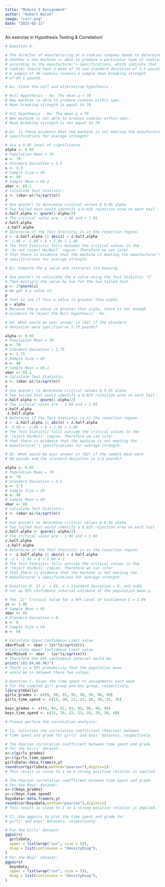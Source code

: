 ```yaml
---
title: "Module 5 Assignment"
author: "Robert Walsh"
image: "corr.png"
date: "2025-02-11"
---
```


An exercise in Hypothesis Testing & Correlation!

```r
# Question A.

# The director of manufacturing at a cookies company needs to determine
# whether a new machine is able to produce a particular type of cookies
# according to the manufacturer's specifications, which indicate that
# cookies should have a mean of 70 and standard deviation of 3.5 pounds.
# A sample of 49 cookies reveals a sample mean breaking strength
# of 69.1 pounds.

# A1. State the null and alternative hypothesis :

# Null Hypothesis - Ho: The mean µ = 70
# New machine is able to produce cookies within spec.
# Mean breaking strength is equal to 70

# Alt Hypothesis - Ha: The mean µ ≠ 70
# New machine is not able to produce cookies within spec.
# Mean breaking strength is not equal to 70

# A2. Is there evidence that the machine is not meeting the manufacturer's
# specifications for average strength?

# Use a 0.05 level of significance.
alpha <- 0.05
# Population Mean = 70
a <- 70
# Standard Deviation = 3.5
s <- 3.5
# Sample Size = 49
n <- 49
# Sample Mean = 69.1
xbar <- 69.1
# Calculate Test Statistic:
z <- (xbar-a)/(s/sqrt(n))
z
# Use qnorm() to determine critical values @ 0.05 alpha
# Two tailed test would identify a 0.025 rejection area on each tail
z.half.alpha <- qnorm(1-alpha/2)
# The critical vales are - 1.96 and + 1.96
z.half.alpha
-z.half.alpha
# Determine if the Test Statistic is in the rejection region.
z < -z.half.alpha || abs(z) > z.half.alpha
# -1.96 > -1.80 > 0 < 1.80 < 1.96
# The Test Statistic falls between the critical values in the
# 'do not reject Ho/Null' region. Therefore we can infer
# that there is evidence that the machine is meeting the manufacturer’s 
# specifications for average strength.

# A3. Compute the p value and interpret its meaning.

# Use pnorm() to calculate the p value using the Test Statistic 'Z'
# Then multiply the value by two for the two tailed test.
p <- 2*pnorm(z)
# We get a p value of:
p
# Test to see if this p value is greater than alpha.
p > alpha
# Because the p value is greater than alpha, there is not enough
# evidence to reject the Null hypothesis - Ho.

# A4. What would be your answer in (A2) if the standard
# deviation were specified as 1.75 pounds?

alpha <- 0.05
# Population Mean = 70
a <- 70
# Standard Deviation = 1.75
s <- 1.75
# Sample Size = 49
n <- 49
# Sample Mean = 69.1
xbar <- 69.1
# Calculate Test Statistic:
z <- (xbar-a)/(s/sqrt(n))
z
# Use qnorm() to determine critical values @ 0.05 alpha
# Two tailed test would identify a 0.025 rejection area on each tail
z.half.alpha <- qnorm(1-alpha/2)
# The critical vales are - 1.96 and + 1.96
z.half.alpha
-z.half.alpha
# Determine if the Test Statistic is in the rejection region.
z < -z.half.alpha || abs(z) > z.half.alpha
# -3.60 > -1.96 > 0 < 1.96 < 3.60
# The Test Statistic falls outside the critical values in the
# 'reject Ho/Null' region. Therefore we can infer
# that there is evidence that the machine is not meeting the 
# manufacturer’s specifications for average strength.

# A5. What would be your answer in (A2) if the sample mean were 
# 69 pounds and the standard deviation is 3.5 pounds?

alpha <- 0.05
# Population Mean = 70
a <- 70
# Standard Deviation = 3.5
s <- 3.5
# Sample Size = 49
n <- 49
# Sample Mean = 69
xbar <- 69
# Calculate Test Statistic:
z <- (xbar-a)/(s/sqrt(n))
z
# Use qnorm() to determine critical values @ 0.05 alpha
# Two tailed test would identify a 0.025 rejection area on each tail
z.half.alpha <- qnorm(1-alpha/2)
# The critical vales are - 1.96 and + 1.96
z.half.alpha
-z.half.alpha
# Determine if the Test Statistic is in the rejection region.
z < -z.half.alpha || abs(z) > z.half.alpha
# -2 > -1.96 > 0 < 1.96 < 2
# The Test Statistic falls outside the critical values in the
# 'reject Ho/Null' region. Therefore we can infer
# that there is evidence that the machine is not meeting the 
# manufacturer’s specifications for average strength.
```

```r
# Question B. If x̅ = 85, σ = standard deviation = 8, and n=64,
# set up 95% confidence interval estimate of the population mean μ.

# The 'Zc' Critical Value for a 95% Level of Confidence C = 1.96
zc <- 1.96
# Sample Mean = 85
xbar <- 85
# Standard Deviation = 8
s <- 8
# Sample Size = 64
n <- 64

# Calculate Upper Confidence Limit value
xBarPlusE <- xbar + (zc*(s/sqrt(n)))
# Calculate Upper Confidence Limit value
xBarMinusE <- xbar - (zc*(s/sqrt(n)))
# Therefore the 95% confidence interval would be:
print("(83.04,86.96)")
# There is a 95% probability that the population mean
# would be in between these two values.
```

```r
# Question C. Given the time spent on assignments each week
# for the sampled girl group and boy group, respectively,
library(GGally)
girls_grades <- c(89, 90, 91, 95, 98, 99, 96, 99)
girls_time_spend <- c(19, 20, 22, 25, 28, 30, 32, 36)

boys_grades <- c(86, 84, 92, 93, 93, 96, 98, 98)
boys_time_spend <- c(15, 19, 22, 23, 25, 29, 30, 40)

# Please perform the correlation analysis:

# C1. Calculate the correlation coefficient (Pearson) between
# time spent and grade for girls' and boys' datasets, respectively.

# The Pearson correlation coefficient between time spent and grade
# for the Girls' dataset:
x<-c(girls_grades)
y<-c(girls_time_spend)
girlsData<-data.frame(x,y)
round(cor(girlsData,method="pearson"),digits=2)
# This result is close to 1 so a strong positive relation is implied.

# The Pearson correlation coefficient between time spent and grade
# for the Boys' dataset:
x<-c(boys_grades)
y<-c(boys_time_spend)
boysData<-data.frame(x,y)
round(cor(boysData,method="pearson"),digits=2)
# This result is close to 1 so a strong positive relation is implied.

# C2. Use ggpairs to plot the time spent and grade for
# girls' and boys' datasets, respectively.

# For the Girls' dataset:
ggpairs(
  girlsData,
  upper = list(wrap("cor", size = 5)),
  diag = list(continuous = "densityDiag"),
)
# For the Boys' dataset:
ggpairs(
  boysData,
  upper = list(wrap("cor", size = 5)), 
  diag = list(continuous = "densityDiag"),
)
```

